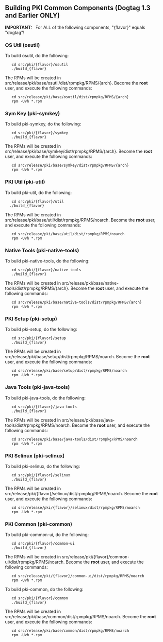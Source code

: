 == Building PKI Common Components (Dogtag 1.3 and Earlier ONLY) ==

'''IMPORTANT:'''&nbsp;&nbsp; For ALL of the following components, "{flavor}" equals "dogtag"!

=== OS Util (osutil) ===

To build osutil, do the following:

    cd src/pki/{flavor}/osutil
    ./build_{flavor}

The RPMs will be created in src/release/pki/base/osutil/dist/rpmpkg/RPMS/{arch}.  Become the '''root''' user, and execute the following commands:

    cd src/release/pki/base/osutil/dist/rpmpkg/RPMS/{arch}
    rpm -Uvh *.rpm

=== Sym Key (pki-symkey) ===

To build pki-symkey, do the following:

    cd src/pki/{flavor}/symkey
    ./build_{flavor}

The RPMs will be created in src/release/pki/base/symkey/dist/rpmpkg/RPMS/{arch}.  Become the '''root''' user, and execute the following commands:

    cd src/release/pki/base/symkey/dist/rpmpkg/RPMS/{arch}
    rpm -Uvh *.rpm

=== PKI Util (pki-util) ===

To build pki-util, do the following:

    cd src/pki/{flavor}/util
   ./build_{flavor}

The RPMs will be created in src/release/pki/base/util/dist/rpmpkg/RPMS/noarch.  Become the '''root''' user, and execute the following commands:

    cd src/release/pki/base/util/dist/rpmpkg/RPMS/noarch
    rpm -Uvh *.rpm

=== Native Tools (pki-native-tools) ===

To build pki-native-tools, do the following:

    cd src/pki/{flavor}/native-tools
    ./build_{flavor}

The RPMs will be created in src/release/pki/base/native-tools/dist/rpmpkg/RPMS/{arch}.  Become the '''root''' user, and execute the following commands:

    cd src/release/pki/base/native-tools/dist/rpmpkg/RPMS/{arch}
    rpm -Uvh *.rpm

=== PKI Setup (pki-setup) ===

To build pki-setup, do the following:

    cd src/pki/{flavor}/setup
    ./build_{flavor}

The RPMs will be created in src/release/pki/base/setup/dist/rpmpkg/RPMS/noarch.  Become the '''root''' user, and execute the following commands:

    cd src/release/pki/base/setup/dist/rpmpkg/RPMS/noarch
    rpm -Uvh *.rpm

=== Java Tools (pki-java-tools) ===

To build pki-java-tools, do the following:

    cd src/pki/{flavor}/java-tools
    ./build_{flavor}

The RPMs will be created in src/release/pki/base/java-tools/dist/rpmpkg/RPMS/noarch.  Become the '''root''' user, and execute the following commands:

    cd src/release/pki/base/java-tools/dist/rpmpkg/RPMS/noarch
    rpm -Uvh *.rpm

=== PKI Selinux (pki-selinux) ===

To build pki-selinux, do the following:
    cd src/pki/{flavor}/selinux
    ./build_{flavor}

The RPMs will be created in src/release/pki/{flavor}/selinux/dist/rpmpkg/RPMS/noarch.  Become the '''root''' user, and execute the following commands:

    cd src/release/pki/{flavor}/selinux/dist/rpmpkg/RPMS/noarch
    rpm -Uvh *.rpm

=== PKI Common (pki-common) ===

To build pki-common-ui, do the following:

    cd src/pki/{flavor}/common-ui
    ./build_{flavor}

The RPMs will be created in src/release/pki/{flavor}/common-ui/dist/rpmpkg/RPMS/noarch.  Become the '''root''' user, and execute the following commands:

    cd src/release/pki/{flavor}/common-ui/dist/rpmpkg/RPMS/noarch
    rpm -Uvh *.rpm

To build pki-common, do the following:

    cd src/pki/{flavor}/common
    ./build_{flavor}

The RPMs will be created in src/release/pki/base/common/dist/rpmpkg/RPMS/noarch.  Become the '''root''' user, and execute the following commands:

    cd src/release/pki/base/common/dist/rpmpkg/RPMS/noarch
    rpm -Uvh *.rpm